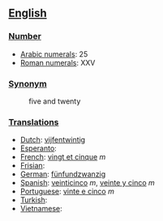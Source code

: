 == [[English]] ==

=== [[Number]] ===

*[[w:Arabic Numerals|Arabic numerals]]: 25
*[[w:Roman numerals|Roman numerals]]: XXV

=== [[Synonym]] ===
:five and twenty

=== [[Translations]] ===

*[[Dutch]]: [[vijfentwintig]]
*[[Esperanto]]:
*[[French]]: [[vingt et cinque]] ''m''
*[[Frisian]]:
*[[German]]: [[fünfundzwanzig]]
*[[Spanish]]: [[veinticinco]] ''m'', [[veinte y cinco]] ''m''
*[[Portuguese]]: [[vinte e cinco]] ''m''
*[[Turkish]]:
*[[Vietnamese]]: